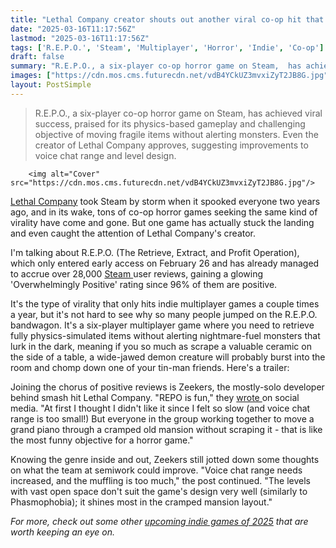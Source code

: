 ```yaml
---
title: "Lethal Company creator shouts out another viral co-op hit that already has 28,000 Steam reviews, says it has 'the most funny objective for a horror game'"
date: "2025-03-16T11:17:56Z"
lastmod: "2025-03-16T11:17:56Z"
tags: ['R.E.P.O.', 'Steam', 'Multiplayer', 'Horror', 'Indie', 'Co-op']
draft: false
summary: "R.E.P.O., a six-player co-op horror game on Steam,  has achieved viral success, praised for its physics-based gameplay and challenging objective of moving fragile items without alerting monsters.  Even the creator of Lethal Company approves, suggesting improvements to voice chat range and level design."
images: ["https://cdn.mos.cms.futurecdn.net/vdB4YCkUZ3mvxiZyT2JB8G.jpg"]
layout: PostSimple
---
```

> R.E.P.O., a six-player co-op horror game on Steam,  has achieved viral success, praised for its physics-based gameplay and challenging objective of moving fragile items without alerting monsters.  Even the creator of Lethal Company approves, suggesting improvements to voice chat range and level design.


        <img alt="Cover" src="https://cdn.mos.cms.futurecdn.net/vdB4YCkUZ3mvxiZyT2JB8G.jpg"/>
        
[Lethal Company](https://www.gamesradar.com/lethal-company/) took Steam by storm when it spooked everyone two years ago, and in its wake, tons of co-op horror games seeking the same kind of virality have come and gone. But one game has actually stuck the landing and even caught the attention of Lethal Company's creator.

I'm talking about R.E.P.O. (The Retrieve, Extract, and Profit Operation), which only entered early access on February 26 and has already managed to accrue over 28,000 [Steam ](https://store.steampowered.com/app/3241660/REPO/)user reviews, gaining a glowing 'Overwhelmingly Positive' rating since 96% of them are positive.

It's the type of virality that only hits indie multiplayer games a couple times a year, but it's not hard to see why so many people jumped on the R.E.P.O. bandwagon. It's a six-player multiplayer game where you need to retrieve fully physics-simulated items without alerting nightmare-fuel monsters that lurk in the dark, meaning if you so much as scrape a valuable ceramic on the side of a table, a wide-jawed demon creature will probably burst into the room and chomp down one of your tin-man friends. Here's a trailer:

Joining the chorus of positive reviews is Zeekers, the mostly-solo developer behind smash hit Lethal Company. "REPO is fun," they [wrote ](https://x.com/ZeekerssRBLX/status/1900698647391776993)on social media. "At first I thought I didn't like it since I felt so slow (and voice chat range is too small!) But everyone in the group working together to move a grand piano through a cramped old mansion without scraping it - that is like the most funny objective for a horror game."

Knowing the genre inside and out, Zeekers still jotted down some thoughts on what the team at semiwork could improve. "Voice chat range needs increased, and the muffling is too much," the post continued. "The levels with vast open space don't suit the game's design very well (similarly to Phasmophobia); it shines most in the cramped mansion layout."

*For more, check out some other *[<em>upcoming indie games of 2025</em>](https://www.gamesradar.com/upcoming-indie-games/)* that are worth keeping an eye on.*
        